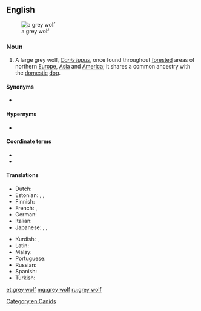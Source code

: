 {{also|gray wolf}}
==English==
{{wikipedia}}
[[File:Canis lupus lupus prague zoo.jpg|thumb|a grey wolf]]

===Noun===
{{en-noun|grey wolves}}

# A large grey wolf, ''[[Canis lupus]]'', once found throughout [[forested]] areas of northern [[Europe]], [[Asia]] and [[America]]; it shares a common ancestry with the [[domestic]] [[dog]].

====Synonyms====
* {{l|en|timber wolf}}

====Hypernyms====
* {{l|en|wolf}}

====Coordinate terms====
* {{l|en|eastern wolf}}
* {{l|en|red wolf}}

====Translations====
{{trans-top|a large grey wolf}}
* Dutch: {{t+|nl|wolf|m}}
* Estonian: {{t+|et|hunt}}, {{t|et|hall hunt}}, {{t+|et|susi}}
* Finnish: {{t+|fi|susi}}
* French: {{t|fr|loup commun|m}}, {{t+|fr|loup}}
* German: {{t+|de|Wolf|m}}
* Italian: {{t+|it|lupo|m}}
* Japanese: {{t|ja|大陸狼|tr=tairikuōkami}}, {{t|ja|タイリクオオカミ|tr=tairiku ōkami}}, {{t|ja|ハイイロオオカミ|tr=haiiro ōkami}}
{{trans-mid}}
* Kurdish: {{t+|ku|gur}}, {{t+|ku|gurg}}
* Latin: {{t+|la|lupus}}
* Malay: {{t|ms|serigala kelabu}}
* Portuguese: {{t|pt|lobo cinzento|m}}
* Russian: {{t+|ru|волк|m}}
* Spanish: {{t+|es|lobo|m}}
* Turkish: {{t|tr|boz kurt}}
{{trans-bottom}}

[[Category:en:Canids]]

[[et:grey wolf]]
[[mg:grey wolf]]
[[ru:grey wolf]]